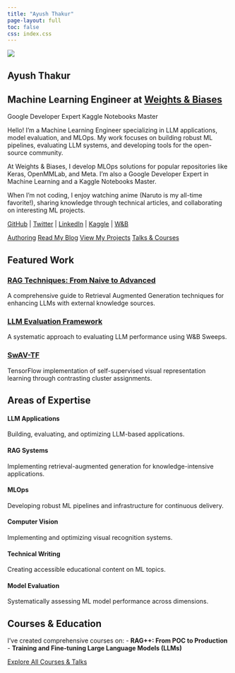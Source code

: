 ```yaml
---
title: "Ayush Thakur"
page-layout: full
toc: false
css: index.css
---
```


::: {.home-container}
::: {.profile-section}
::: {.profile-image}
![](profile.jpg)
:::

::: {.profile-content}
# Ayush Thakur {.profile-name}

## Machine Learning Engineer at [Weights & Biases](https://wandb.ai/) {.profile-title}

::: {.profile-badges}
<span class="badge">Google Developer Expert</span>
<span class="badge">Kaggle Notebooks Master</span>
:::

::: {.profile-bio}
Hello! I'm a Machine Learning Engineer specializing in LLM applications, model evaluation, and MLOps. My work focuses on building robust ML pipelines, evaluating LLM systems, and developing tools for the open-source community.

At Weights & Biases, I develop MLOps solutions for popular repositories like Keras, OpenMMLab, and Meta. I'm also a Google Developer Expert in Machine Learning and a Kaggle Notebooks Master.

When I'm not coding, I enjoy watching anime (Naruto is my all-time favorite!), sharing knowledge through technical articles, and collaborating on interesting ML projects.
:::

::: {.profile-links}
[GitHub](https://github.com/ayulockin) | 
[Twitter](https://x.com/ayushthakur0) | 
[LinkedIn](https://www.linkedin.com/in/ayush-thakur-731914149/) | 
[Kaggle](https://www.kaggle.com/ayuraj) | 
[W&B](https://wandb.ai/ayush-thakur)
:::

::: {.profile-buttons}
[Authoring](/authoring/){.btn-action .btn .btn-primary role="button"}
[Read My Blog](/blog/){.btn-action-primary .btn-action .btn .btn-success role="button"}
[View My Projects](/projects/){.btn-action .btn .btn-info role="button"}
[Talks & Courses](/talks/){.btn-action .btn .btn-secondary role="button"}
:::
:::
:::

::: {.highlights-section}
## Featured Work {.section-heading}

::: {.highlights-container}
::: {.highlight-card}
### [RAG Techniques: From Naive to Advanced](https://wandb.ai/site/articles/rag-techniques/)
A comprehensive guide to Retrieval Augmented Generation techniques for enhancing LLMs with external knowledge sources.
:::

::: {.highlight-card}
### [LLM Evaluation Framework](https://github.com/ayulockin/llm-eval-sweep)
A systematic approach to evaluating LLM performance using W&B Sweeps.
:::

::: {.highlight-card}
### [SwAV-TF](https://github.com/ayulockin/SwAV-TF)
TensorFlow implementation of self-supervised visual representation learning through contrasting cluster assignments.
:::
:::
:::

::: {.expertise-section}
## Areas of Expertise {.section-heading}

::: {.expertise-grid}
::: {.expertise-item}
#### LLM Applications
Building, evaluating, and optimizing LLM-based applications.
:::

::: {.expertise-item}
#### RAG Systems
Implementing retrieval-augmented generation for knowledge-intensive applications.
:::

::: {.expertise-item}
#### MLOps
Developing robust ML pipelines and infrastructure for continuous delivery.
:::

::: {.expertise-item}
#### Computer Vision
Implementing and optimizing visual recognition systems.
:::

::: {.expertise-item}
#### Technical Writing
Creating accessible educational content on ML topics.
:::

::: {.expertise-item}
#### Model Evaluation
Systematically assessing ML model performance across dimensions.
:::
:::
:::

::: {.courses-section}
## Courses & Education {.section-heading}

I've created comprehensive courses on:
- **RAG++: From POC to Production**
- **Training and Fine-tuning Large Language Models (LLMs)**

[Explore All Courses & Talks](/talks/){.explore-link}
:::
:::

